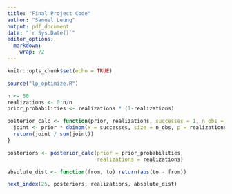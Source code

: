 ```yaml
---
title: "Final Project Code"
author: "Samuel Leung"
output: pdf_document
date: "`r Sys.Date()`"
editor_options: 
  markdown: 
    wrap: 72
---
```


```r
knitr::opts_chunk$set(echo = TRUE)
```

```r
source("lp_optimize.R")
```

```r
n <- 50
realizations <- 0:n/n
prior_probabilities <- realizations * (1-realizations)

posterior_calc <- function(prior, realizations, successes = 1, n_obs = 1) {
  joint <- prior * dbinom(x = successes, size = n_obs, p = realizations)
  return(joint / sum(joint))
}

posteriors <- posterior_calc(prior = prior_probabilities,
                             realizations = realizations)
```

```r
absolute_dist <- function(from, to) return(abs(to - from))
```

```r
next_index(25, posteriors, realizations, absolute_dist)
```



